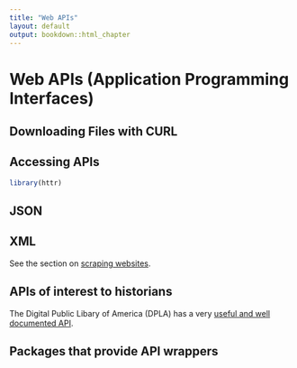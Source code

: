 ```yaml
---
title: "Web APIs"
layout: default
output: bookdown::html_chapter
---
```


# Web APIs (Application Programming Interfaces)

## Downloading Files with CURL

## Accessing APIs

```r
library(httr)
```

## JSON

## XML

See the section on [scraping websites](scraping.html).

## APIs of interest to historians

The Digital Public Libary of America (DPLA) has a very [useful and well documented API](http://dp.la/info/developers/codex/).

## Packages that provide API wrappers

